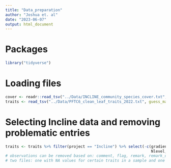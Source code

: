 ```yaml
---
title: "Data_preparation"
author: "Joshua et. al"
date: "2023-06-07"
output: html_document
---
```


# Packages
```r
library("tidyverse")
```

# Loading files
```r
cover <- readr::read_tsv("../Data/INCLINE_community_species_cover.txt", guess_max = Inf, trim_ws = TRUE)
traits <- read_tsv("../Data/PFTC6_clean_leaf_traits_2022.txt", guess_max = Inf, trim_ws = TRUE)
```

# Selecting Incline data and removing problematic entries
```r
traits <- traits %>% filter(project == "Incline") %>% select(-c(gradient, blockID, turfID, warming, grazing,
                                                                Nlevel, Namount_kg_ha_y, ...36, ...37))
# observations can be removed based on: comment, flag, remark, remark_dry_mass and scanning_comment
# two files: one with NA values for certain traits in a sample and one without NAs
```

